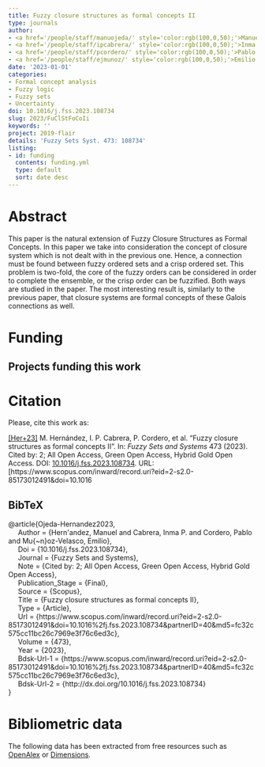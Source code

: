 ```yaml
---
title: Fuzzy closure structures as formal concepts II
type: journals
author:
- <a href='/people/staff/manuojeda/' style='color:rgb(100,0,50);'>Manuel Ojeda Hernández</a>
- <a href='/people/staff/ipcabrera/' style='color:rgb(100,0,50);'>Inma P. Cabrera</a>
- <a href='/people/staff/pcordero/' style='color:rgb(100,0,50);'>Pablo Cordero</a>
- <a href='/people/staff/ejmunoz/' style='color:rgb(100,0,50);'>Emilio Muñoz Velasco</a>
date: '2023-01-01'
categories:
- Formal concept analysis
- Fuzzy logic
- Fuzzy sets
- Uncertainty
doi: 10.1016/j.fss.2023.108734
slug: 2023/FuClStFoCoIi
keywords: ''
project: 2019-flair
details: 'Fuzzy Sets Syst. 473: 108734'
listing:
- id: funding
  contents: funding.yml
  type: default
  sort: date desc
---
```





# Abstract

This paper is the natural extension of Fuzzy Closure Structures as Formal Concepts. In this paper we take into consideration the concept of closure system which is not dealt with in the previous one. Hence, a connection must be found between fuzzy ordered sets and a crisp ordered set. This problem is two-fold, the core of the fuzzy orders can be considered in order to complete the ensemble, or the crisp order can be fuzzified. Both ways are studied in the paper. The most interesting result is, similarly to the previous paper, that closure systems are formal concepts of these Galois connections as well.


# Funding
::: {.callout-note appearance='minimal' collapse=false}
## Projects funding this work

:::{#funding}
:::
:::








# Citation
Please, cite this work as:


<a name=bib-Ojeda-Hernandez2023></a>[[Her+23]](#cite-Ojeda-Hernandez2023) M. Hernández, I. P. Cabrera, P. Cordero, et al. “Fuzzy closure structures as formal concepts II”. In: _Fuzzy Sets and Systems_ 473 (2023). Cited by: 2; All Open Access, Green Open Access, Hybrid Gold Open Access. DOI: [10.1016/j.fss.2023.108734](https://doi.org/10.1016%2Fj.fss.2023.108734). URL: [https://www.scopus.com/inward/record.uri?eid=2-s2.0-85173012491&doi=10.1016

::: {.callout-note appearance="minimal" collapse=true}

## BibTeX

@article{Ojeda-Hernandez2023,<br>&nbsp;&nbsp;&nbsp;&nbsp;	Author = {Hern\'andez, Manuel and Cabrera, Inma P. and Cordero, Pablo and Mu{\~n}oz-Velasco, Emilio},<br>&nbsp;&nbsp;&nbsp;&nbsp;	Doi = {10.1016/j.fss.2023.108734},<br>&nbsp;&nbsp;&nbsp;&nbsp;	Journal = {Fuzzy Sets and Systems},<br>&nbsp;&nbsp;&nbsp;&nbsp;	Note = {Cited by: 2; All Open Access, Green Open Access, Hybrid Gold Open Access},<br>&nbsp;&nbsp;&nbsp;&nbsp;	Publication_Stage = {Final},<br>&nbsp;&nbsp;&nbsp;&nbsp;	Source = {Scopus},<br>&nbsp;&nbsp;&nbsp;&nbsp;	Title = {Fuzzy closure structures as formal concepts II},<br>&nbsp;&nbsp;&nbsp;&nbsp;	Type = {Article},<br>&nbsp;&nbsp;&nbsp;&nbsp;	Url = {https://www.scopus.com/inward/record.uri?eid=2-s2.0-85173012491&doi=10.1016%2fj.fss.2023.108734&partnerID=40&md5=fc32c575cc11bc26c7969e3f76c6ed3c},<br>&nbsp;&nbsp;&nbsp;&nbsp;	Volume = {473},<br>&nbsp;&nbsp;&nbsp;&nbsp;	Year = {2023},<br>&nbsp;&nbsp;&nbsp;&nbsp;	Bdsk-Url-1 = {https://www.scopus.com/inward/record.uri?eid=2-s2.0-85173012491&doi=10.1016%2fj.fss.2023.108734&partnerID=40&md5=fc32c575cc11bc26c7969e3f76c6ed3c},<br>&nbsp;&nbsp;&nbsp;&nbsp;	Bdsk-Url-2 = {http://dx.doi.org/10.1016/j.fss.2023.108734}<br>}

:::



# Bibliometric data


The following data has been extracted from free resources such as [OpenAlex](https://openalex.org/) or [Dimensions](https://app.dimensions.ai/).

<div style="display: flex; justify-content: center; align-items: center; height: 100%;">
<span class="__dimensions_badge_embed__" data-doi="10.1016/j.fss.2023.108734" data-legend="always"></span></div><script async src="https://badge.dimensions.ai/badge.js" charset="utf-8"></script>

<div style="display: flex; justify-content: center; align-items: center; height: 100%;">
<a href="https://plu.mx/plum/a/?doi=10.1016/j.fss.2023.108734" class="plumx-details" data-site="plum" data-hide-when-empty="true">Fuzzy closure structures as formal concepts II</a></div>


## Cites

The following graph plots the number of cites received by this work from its publication, on a yearly basis.

```r
#| echo: false
#| results: asis
#| warning: false
#| message: false
source(here::here('scripts', 'manage_publications.R'))
df <- readRDS('citation_history.rds')
plot_citation_history(df)
```



## Papers citing this work

The following is a non-exhaustive list of papers that cite this work:


<a name=bib-Cordero_2024></a>[[1]](#cite-Cordero_2024) P. Cordero, M. Enciso, Á. Mora, et al. “Attribute implications with unknown information based on weak Heyting algebras”. In: _Fuzzy Sets and Systems_ 490 (Aug. 2024), p. 109026. ISSN: 0165-0114. DOI: [10.1016/j.fss.2024.109026](https://doi.org/10.1016%2Fj.fss.2024.109026). URL: [http://dx.doi.org/10.1016/j.fss.2024.109026](http://dx.doi.org/10.1016/j.fss.2024.109026).

<a name=bib-Ojeda_Hern_ndez_2023></a>[[2]](#cite-Ojeda_Hern_ndez_2023) M. Ojeda-Hernández, I. P. Cabrera, P. Cordero, et al. “On the Commutative Diagrams Among Galois Connections Involved in Closure Structures”. In: _Formal Concept Analysis_. Springer Nature Switzerland, 2023, p. 49–63. ISBN: 9783031359491. DOI: [10.1007/978-3-031-35949-1_4](https://doi.org/10.1007%2F978-3-031-35949-1_4). URL: [http://dx.doi.org/10.1007/978-3-031-35949-1_4](http://dx.doi.org/10.1007/978-3-031-35949-1_4).

<a name=bib-Talavera_2024></a>[[3]](#cite-Talavera_2024) F. J. Talavera, C. Bejines, S. Ardanza-Trevijano, et al. “Aggregation of fuzzy graphs”. In: _International Journal of Approximate Reasoning_ 172 (Sep. 2024), p. 109243. ISSN: 0888-613X. DOI: [10.1016/j.ijar.2024.109243](https://doi.org/10.1016%2Fj.ijar.2024.109243). URL: [http://dx.doi.org/10.1016/j.ijar.2024.109243](http://dx.doi.org/10.1016/j.ijar.2024.109243).


